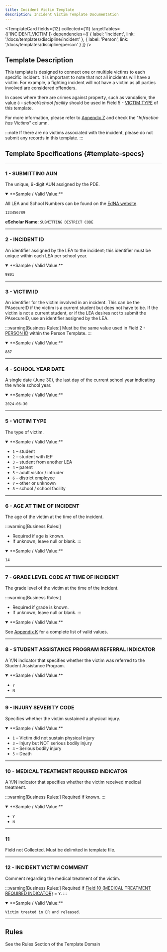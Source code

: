 ```yaml
---
title: Incident Victim Template 
description: Incident Victim Template Documentation
---
```


<TemplateCard
  fields={12}
  collected={11}
  targetTables={['INCIDENT_VICTIM']}
  dependencies={[
    { label: 'Incident', link: '/docs/templates/discipline/incident' },
    { label: 'Person', link: '/docs/templates/discipline/person' }
  ]}
/>

## Template Description

This template is designed to connect one or multiple victims to each specific incident. It is important to note that not all incidents will have a victim. For example, a fighting incident will not have a victim as all parties involved are considered offenders.

In cases where there are crimes against property, such as vandalism, the value `8` - *school/school facility* should be used in Field 5 - [VICTIM TYPE](#5---victim-type) of this template.

For more information, please refer to [Appendix Z](docs/appendix/appendix-Z.mdx) and check the "*Infraction has Victims*" column. 

:::note
If there are no victims associated with the incident, please do not submit any records in this template.
:::

## Template Specifications {#template-specs}

---
### 1 - SUBMITTING AUN
<p><Badge color="required" /> <Badge color="key" /> <Badge length={9} /></p>

The unique, 9-digit AUN assigned by the PDE.

<details open>
<summary>**Sample / Valid Value:**</summary>

All LEA and School Numbers can be found on the [EdNA website](http://www.edna.pa.gov/Screens/wfHome.aspx).

`123456789`
</details>

**eScholar Name**: `SUBMITTING DISTRICT CODE`

---
### 2 - INCIDENT ID
<p><Badge color="required" /> <Badge color="key" /> <Badge length={30} /></p>

An identifier assigned by the LEA to the incident; this identifier must be unique within each LEA per school year.

<details open>
<summary>**Sample / Valid Value:**</summary>

`9801`
</details>

---
### 3 - VICTIM ID
<p><Badge color="required" /> <Badge color="key" /> <Badge length={20} /></p>

An identifier for the victim involved in an incident. This can be the PAsecureID if the victim is a current student but does not have to be.  If the victim is not a current student, or if the LEA desires not to submit the PAsecureID, use an identifier assigned by the LEA.

:::warning[Business Rules:]
Must be the same value used in Field 2 - [PERSON ID](docs/templates/discipline/person.mdx#2---person-id) within the Person Template.
:::

<details open>
<summary>**Sample / Valid Value:**</summary>

`887`
</details>

---
### 4 - SCHOOL YEAR DATE
<p><Badge color="required" /> <Badge color="key" /> <Badge length={10} /></p>

A single date (June 30), the last day of the current school year indicating the whole school year.

<details open>
<summary>**Sample / Valid Value:**</summary>

`2024-06-30`
</details>

---
### 5 - VICTIM TYPE
<p><Badge color="required" /> <Badge color="updateable" /> <Badge length={1} /></p>

The type of victim.

<details open>
<summary>**Sample / Valid Value:**</summary>

- `1` – student
- `2` – student with IEP
- `3` – student from another LEA
- `4` – parent
- `5` – adult visitor / intruder
- `6` – district employee
- `7` – other or unknown
- `8` – school / school facility
</details>

---
### 6 - AGE AT TIME OF INCIDENT
<p><Badge color="conditional" /> <Badge color="updateable" /> <Badge length={3} /></p>

The age of the victim at the time of the incident.

:::warning[Business Rules:]
- Required if age is known. 
- If unknown, leave null or blank.
:::

<details open>
<summary>**Sample / Valid Value:**</summary>

`14`
</details>

---
### 7 - GRADE LEVEL CODE AT TIME OF INCIDENT
<p><Badge color="conditional" /> <Badge color="updateable" /> <Badge length={3} /></p>

The grade level of the victim at the time of the incident.

:::warning[Business Rules:]
- Required if grade is known. 
- If unknown, leave null or blank.
:::

<details open>
<summary>**Sample / Valid Value:**</summary>

See [Appendix K](docs/appendix/appendix-K.mdx) for a complete list of valid values.
</details>

---
### 8 - STUDENT ASSISTANCE PROGRAM REFERRAL INDICATOR
<p><Badge color="required" /> <Badge color="updateable" /> <Badge length={1} /></p>

A Y/N indicator that specifies whether the victim was referred to the Student Assistance Program.

<details open>
<summary>**Sample / Valid Value:**</summary>

- `Y`
- `N`
</details>

---
### 9 - INJURY SEVERITY CODE
<p><Badge color="required" /> <Badge color="updateable" /> <Badge length={1} /></p>

Specifies whether the victim sustained a physical injury.

<details open>
<summary>**Sample / Valid Value:**</summary>

- `1` – Victim did not sustain physical injury
- `3` – Injury but NOT serious bodily injury
- `4` – Serious bodily injury
- `5` – Death
</details>

---
### 10 - MEDICAL TREATMENT REQUIRED INDICATOR
<p><Badge color="required" /> <Badge color="updateable" /> <Badge length={1} /></p>

A Y/N indicator that specifies whether the victim received medical treatment.

:::warning[Business Rules:]
Required if known.
:::

<details open>
<summary>**Sample / Valid Value:**</summary>

- `Y`
- `N`
</details>

---
### 11
Field not Collected. Must be delimited in template file.

---
### 12 - INCIDENT VICTIM COMMENT
<p><Badge color="conditional" /> <Badge color="updateable" /> <Badge length={500} /></p>

Comment regarding the medical treatment of the victim.

:::warning[Business Rules:]
Required if [Field 10 (MEDICAL TREATMENT REQUIRED INDICATOR)](#10---medical-treatment-required-indicator) = `Y`.
:::

<details open>
<summary>**Sample / Valid Value:**</summary>

`Victim treated in ER and released.`
</details>

---
## Rules
See the Rules Section of the Template Domain